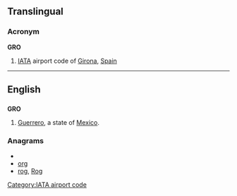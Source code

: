 ==Translingual==

===Acronym===
{{wikipedia|Girona Airport}}
'''GRO'''

# [[IATA]] airport code of [[Girona]], [[Spain]]

[[Category:IATA airport code]]

----

==English==

==={{abbreviation}}===
'''GRO'''

# [[Guerrero]], a state of [[Mexico]].

===Anagrams===
* {{alphagram|gor}}
* [[org#English|org]]
* [[rog#English|rog]], [[Rog#English|Rog]]
'''{{subst:GRO}}'''